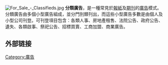 {{pp-vandalism|small=yes}}
{{unreferenced|time=2018-04-07T17:33:22+00:00}}
[[File:For_Sale_-_Classifieds.jpg|thumb]]
'''分類廣告'''，是一種常見於[[報紙|報紙]]及[[期刊|期刊]]的[[廣告|廣告]]模式。分類廣告由多個小型廣告組成，並分門別類刊出，而這些小型廣告多數是由個人及小型公司刊登。可刊登項目包含：各類人事、房地產租售、法院公告、政府公告、遺失、各類啟事、祭祀公告、招標買賣、工商加盟、商業廣告。

== 外部链接 ==
{{Commonscat|Classified advertising}}

{{ad-stub}}

[[Category:廣告|Category:廣告]]